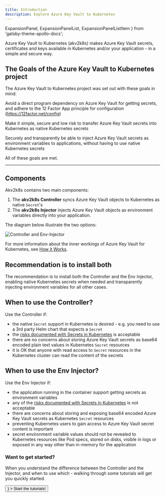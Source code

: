 ```yaml
---
title: Introduction
description: Explore Azure Key Vault to Kubernetes
---
```


  ExpansionPanel,
  ExpansionPanelList,
  ExpansionPanelListItem
} from 'gatsby-theme-apollo-docs';

Azure Key Vault to Kubernetes (akv2k8s) makes Azure Key Vault secrets, certificates and keys available in Kubernetes and/or your application - in a simple and secure way.

## The Goals of the Azure Key Vault to Kubernetes project

The Azure Key Vault to Kubernetes project was set out with these goals in mind:

<ExpansionPanelList>
<ExpansionPanelListItem number="1">

Avoid a direct program dependency on Azure Key Vault for getting secrets, and adhere to the 12 Factor App principle for configuration (https://12factor.net/config)

</ExpansionPanelListItem>
<ExpansionPanelListItem number="2">

Make it simple, secure and low risk to transfer Azure Key Vault secrets into Kubernetes as native Kubernetes secrets

</ExpansionPanelListItem>
<ExpansionPanelListItem number="3">

Securely and transparently be able to inject Azure Key Vault secrets as environment variables to applications, without having to use native Kubernetes secrets

</ExpansionPanelListItem>
<ExpansionPanelListItem number="check">

All of these goals are met.

</ExpansionPanelListItem>
</ExpansionPanelList>

---

## Components

Akv2k8s contains two main components:

1. The **akv2k8s Controller** syncs Azure Key Vault objects to Kubernetes as native `Secret`'s
2. The **akv2k8s Injector** injects Azure Key Vault objects as environment variables directly into your application.

The diagram below illustrate the two options:

![Controller and Env-Injector](assets/controller_and_injector.png)

For more information about the inner workings of Azure Key Vault for Kubernetes, see [How it Works](how-it-works).

## Recommendation is to install both

The recommendation is to install both the Controller and the Env Injector, enabling native Kubernetes secrets when needed and transparently injecting environment variables for all other cases.

## When to use the Controller?

Use the Controller if:

* the native `Secret` support in Kubernetes is desired - e.g. you need to use a 3rd party Helm chart that expects a `Secret`
* the [risks documented with Secrets in Kubernetes](https://kubernetes.io/docs/concepts/configuration/secret/#risks) is acceptable
* there are no concerns about storing Azure Key Vault secrets as base64 encoded plain text values in Kubernetes `Secret` resources
* it is OK that anyone with read access to `Secret` resources in the Kubernetes cluster can read the content of the secrets

## When to use the Env Injector? 

Use the Env Injector if:

* the application running in the container support getting secrets as environment variables
* any of the [risks documented with Secrets in Kubernetes](https://kubernetes.io/docs/concepts/configuration/secret/#risks) is not acceptable
* there are concerns about storing and exposing base64 encoded Azure Key Vault secrets as Kubernetes `Secret` resources
* preventing Kubernetes users to gain access to Azure Key Vault secret content is important
* secret environment variable values should not be revealed to Kubernetes resources like Pod specs, stored on disks, visible in logs or exposed in any way other than in-memory for the application 

### Want to get started?

When you understand the difference between the Controller and the Injector, and when to use which - walking through some tutorials will get you quickly started.
  
<div>
  <Button
    size="large"
    color={colors.primary}
    as={<Link to="/tutorials/introduction" />}
  >
    Start the tutorials!
  </Button>
 </div>